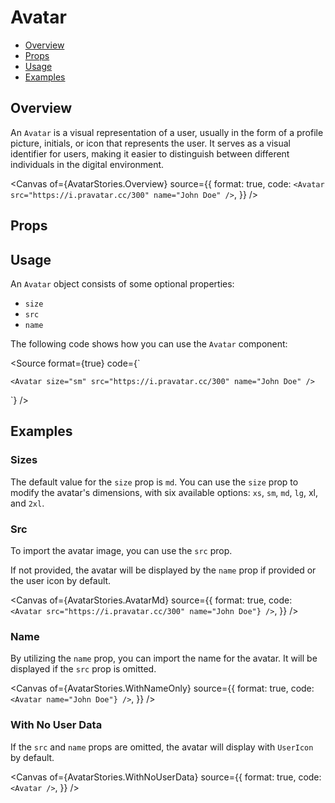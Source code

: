 # Avatar


<Meta of={AvatarStories} />

- [Overview](#overview)
- [Props](#props)
- [Usage](#usage)
- [Examples](#examples)

## Overview

An `Avatar` is a visual representation of a user, usually in the form of a profile picture, initials, or icon that represents the user.
It serves as a visual identifier for users, making it easier to distinguish between different individuals in the digital environment.

<Canvas
  of={AvatarStories.Overview}
  source={{
    format: true,
    code: `<Avatar src="https://i.pravatar.cc/300" name="John Doe" />`,
  }}
/>

## Props

<Controls />

## Usage

An `Avatar` object consists of some optional properties:

- `size`
- `src`
- `name`

The following code shows how you can use the `Avatar` component:

<Source
  format={true}
  code={`

    <Avatar size="sm" src="https://i.pravatar.cc/300" name="John Doe" />

`}
/>

## Examples

### Sizes

The default value for the `size` prop is `md`. You can use the `size` prop to modify the avatar's dimensions, with six available options: `xs`, `sm`, `md`, `lg`, xl, and `2xl`.

<Canvas>
  <Story of={AvatarStories.AvatarXs} />
  <Story of={AvatarStories.AvatarSm} />
  <Story of={AvatarStories.AvatarMd} />
  <Story of={AvatarStories.AvatarLg} />
  <Story of={AvatarStories.AvatarXl} />
  <Story of={AvatarStories.Avatar2xl} />
</Canvas>

### Src

To import the avatar image, you can use the `src` prop.

If not provided, the avatar will be displayed by the `name` prop if provided or the user icon by default.

<Canvas
  of={AvatarStories.AvatarMd}
  source={{
    format: true,
    code: `<Avatar src="https://i.pravatar.cc/300" name="John Doe"} />`,
  }}
/>

### Name

By utilizing the `name` prop, you can import the name for the avatar. It will be displayed if the `src` prop is omitted.

<Canvas
  of={AvatarStories.WithNameOnly}
  source={{
    format: true,
    code: `<Avatar name="John Doe"} />`,
  }}
/>

### With No User Data

If the `src` and `name` props are omitted, the avatar will display with `UserIcon` by default.

<Canvas
  of={AvatarStories.WithNoUserData}
  source={{
    format: true,
    code: `<Avatar />`,
  }}
/>
